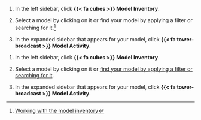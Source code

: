 <!-- REPLACE WITH YOUR ACTUAL INSTRUCTIONS -->


<!-- VISIBLE IN USER GUIDES ONlY -->

:::: {.content-visible unless-format="revealjs"}
1. In the left sidebar, click **{{< fa cubes >}} Model Inventory**.

1. Select a model by clicking on it or find your model by applying a filter or searching for it.^[[Working with the model inventory](/guide/model-inventory/working-with-model-inventory.qmd#search-filter-and-sort-models)]

1. In the expanded sidebar that appears for your model, click **{{< fa tower-broadcast >}} Model Activity**.

::::


<!-- VISIBLE IN TRAINING SLIDES ONLY -->

:::: {.content-hidden unless-format="revealjs"}
1. In the left sidebar, click **{{< fa cubes >}} Model Inventory**.

1. Select a model by clicking on it or [find your model by applying a filter or searching for it](/guide/model-inventory/working-with-model-inventory.qmd#search-filter-and-sort-models).

1. In the expanded sidebar that appears for your model, click **{{< fa tower-broadcast >}} Model Activity**.

::::